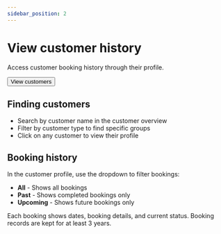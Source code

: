```yaml
---
sidebar_position: 2
---
```



# View customer history

Access customer booking history through their profile.

<Button href="https://dashboard.letsbook.app/customers">View customers</Button>

## Finding customers

- Search by customer name in the customer overview
- Filter by customer type to find specific groups
- Click on any customer to view their profile

## Booking history

In the customer profile, use the dropdown to filter bookings:

- **All** - Shows all bookings
- **Past** - Shows completed bookings only
- **Upcoming** - Shows future bookings only

Each booking shows dates, booking details, and current status. Booking records are kept for at least 3 years.

<InlineVideoPlayer
    videoSrc={customerHistoryVideo}
/>
